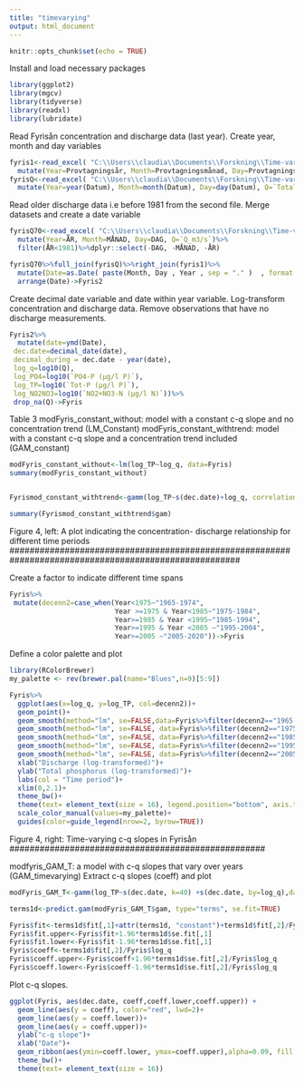 ---
title: "timevarying"
output: html_document
---

```{r setup, include=FALSE}
knitr::opts_chunk$set(echo = TRUE)
```

Install and load necessary packages
```{r}
library(ggplot2)
library(mgcv)
library(tidyverse)
library(readxl)
library(lubridate)
```

Read Fyrisån concentration and discharge data (last year). Create year, month and day variables
```{r}
fyris1<-read_excel( "C:\\Users\\claudia\\Documents\\Forskning\\Time-varying coefficients\\R code\\Fyris Flottsund 2020.xlsx")%>%
  mutate(Year=Provtagningsår, Month=Provtagningsmånad, Day=Provtagningsdag)
fyrisQ<-read_excel( "C:\\Users\\claudia\\Documents\\Forskning\\Time-varying coefficients\\R code\\Fyris Q 2020.xlsx")%>%
  mutate(Year=year(Datum), Month=month(Datum), Day=day(Datum), Q=`Total stationskorrigerad vattenföring`)%>%dplyr::select(Year, Month, Day, Q)
```

Read older discharge data i.e before 1981 from the second file. Merge datasets and create a date variable
```{r}
fyrisQ70<-read_excel( "C:\\Users\\claudia\\Documents\\Forskning\\Time-varying coefficients\\R code\\FyrisQ.xlsx")%>%
  mutate(Year=ÅR, Month=MÅNAD, Day=DAG, Q=`Q_m3/s`)%>%
  filter(ÅR<1981)%>%dplyr::select(-DAG, -MÅNAD, -ÅR)

fyrisQ70%>%full_join(fyrisQ)%>%right_join(fyris1)%>%
  mutate(Date=as.Date( paste(Month, Day , Year , sep = "." )  , format = "%m.%d.%Y"))%>%
  arrange(Date)->Fyris2
```

Create decimal date variable and date within year variable. Log-transform concentration and discharge data. Remove observations that have no discharge measurements.
```{r}
Fyris2%>%
  mutate(date=ymd(Date),
 dec.date=decimal_date(date),
 decimal_during = dec.date - year(date),
 log_q=log10(Q),
 log_PO4=log10(`PO4-P (µg/l P)`),
 log_TP=log10(`Tot-P (µg/l P)`),
 log_NO2NO3=log10(`NO2+NO3-N (µg/l N)`))%>%
 drop_na(Q)->Fyris
```

Table 3
modFyris_constant_without: model with a constant c-q slope and no concentration trend (LM_Constant)
modFyris_constant_withtrend: model with a constant c-q slope and a concentration trend included (GAM_constant)

```{r}
modFyris_constant_without<-lm(log_TP~log_q, data=Fyris)
summary(modFyris_constant_without)


Fyrismod_constant_withtrend<-gamm(log_TP~s(dec.date)+log_q, correlation=corCAR1(form = ~dec.date),method="REML", data=Fyris)

summary(Fyrismod_constant_withtrend$gam)

```

######################################################################################################
Figure 4, left: A plot indicating the concentration- discharge relationship for different time periods
######################################################################################################

Create a factor to indicate different time spans

```{r}
Fyris%>%
 mutate(decenn2=case_when(Year<1975~"1965-1974",
                          Year >=1975 & Year<1985~"1975-1984",
                          Year>=1985 & Year <1995~"1985-1994",
                          Year>=1995 & Year <2005 ~"1995-2004",
                          Year>=2005 ~"2005-2020"))->Fyris
```

Define a color palette and plot
```{r}
library(RColorBrewer)
my_palette <- rev(brewer.pal(name="Blues",n=9)[5:9])

Fyris%>%
  ggplot(aes(x=log_q, y=log_TP, col=decenn2))+
  geom_point()+
  geom_smooth(method="lm", se=FALSE,data=Fyris%>%filter(decenn2=="1965-1974"))+
  geom_smooth(method="lm", se=FALSE, data=Fyris%>%filter(decenn2=="1975-1984"))+
  geom_smooth(method="lm", se=FALSE, data=Fyris%>%filter(decenn2=="1985-1994"))+
  geom_smooth(method="lm", se=FALSE, data=Fyris%>%filter(decenn2=="1995-2004"))+
  geom_smooth(method="lm", se=FALSE, data=Fyris%>%filter(decenn2=="2005-2020"))+
  xlab("Discharge (log-transformed)")+
  ylab("Total phosphorus (log-transformed)")+
  labs(col = "Time period")+
  xlim(0,2.1)+
  theme_bw()+
  theme(text= element_text(size = 16), legend.position="bottom", axis.title.x = element_text(size = 16), axis.title.y = element_text(size = 16))+
  scale_color_manual(values=my_palette)+
  guides(color=guide_legend(nrow=2, byrow=TRUE))


```


###################################################
Figure 4, right: Time-varying c-q slopes in Fyrisån
###################################################

modfyris_GAM_T: a  model with c-q slopes that vary over years (GAM_timevarying)
Extract c-q slopes (coeff) and plot

```{r}
modFyris_GAM_T<-gamm(log_TP~s(dec.date, k=40) +s(dec.date, by=log_q),data=Fyris, correlation=corCAR1(form=~dec.date), method="REML")

terms1d<-predict.gam(modFyris_GAM_T$gam, type="terms", se.fit=TRUE)

Fyris$fit<-terms1d$fit[,1]+attr(terms1d, "constant")+terms1d$fit[,2]/Fyris$log_q*mean(Fyris$log_q, na.rm=TRUE)
Fyris$fit.upper<-Fyris$fit+1.96*terms1d$se.fit[,1]
Fyris$fit.lower<-Fyris$fit-1.96*terms1d$se.fit[,1]
Fyris$coeff<-terms1d$fit[,2]/Fyris$log_q
Fyris$coeff.upper<-Fyris$coeff+1.96*terms1d$se.fit[,2]/Fyris$log_q
Fyris$coeff.lower<-Fyris$coeff-1.96*terms1d$se.fit[,2]/Fyris$log_q
```

Plot c-q slopes.
```{r}
ggplot(Fyris, aes(dec.date, coeff,coeff.lower,coeff.upper)) +
  geom_line(aes(y = coeff), color="red", lwd=2)+
  geom_line(aes(y = coeff.lower))+
  geom_line(aes(y = coeff.upper))+
  ylab("c-q slope")+
  xlab("Date")+
  geom_ribbon(aes(ymin=coeff.lower, ymax=coeff.upper),alpha=0.09, fill = "blue")+
  theme_bw()+
  theme(text= element_text(size = 16))
```
